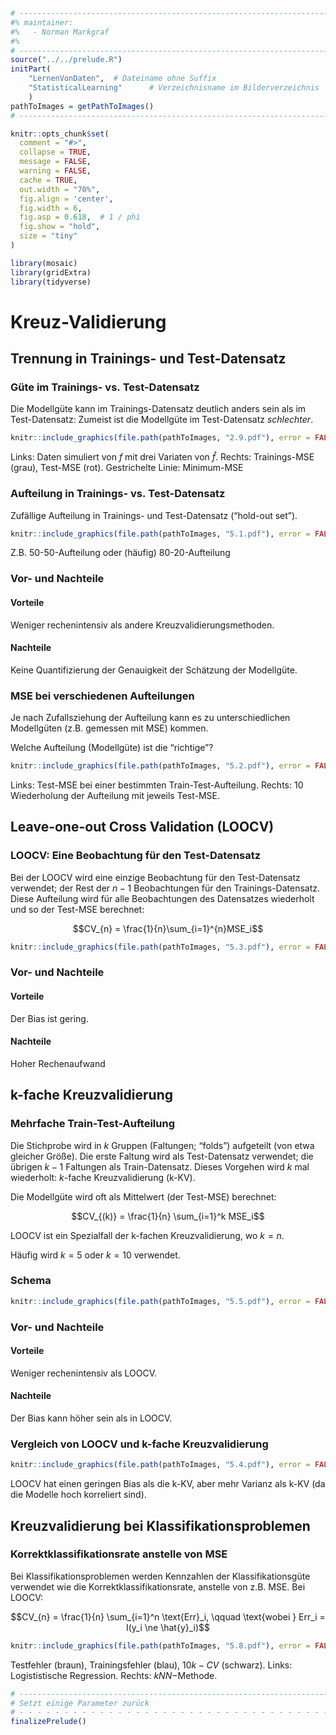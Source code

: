```r
# ---------------------------------------------------------------------------
#% maintainer:
#%   - Norman Markgraf
#%
# ---------------------------------------------------------------------------
source("../../prelude.R")
initPart(
    "LernenVonDaten",  # Dateiname ohne Suffix
    "StatisticalLearning"      # Verzeichnisname im Bilderverzeichnis 
    )
pathToImages = getPathToImages()
# ---------------------------------------------------------------------------


```


```r
knitr::opts_chunk$set(
  comment = "#>",
  collapse = TRUE,
  message = FALSE,
  warning = FALSE,
  cache = TRUE,
  out.width = "70%",
  fig.align = 'center',
  fig.width = 6,
  fig.asp = 0.618,  # 1 / phi
  fig.show = "hold",
  size = "tiny"
)

```




```r
library(mosaic)
library(gridExtra)
library(tidyverse)
```



# Kreuz-Validierung


## Trennung in Trainings- und Test-Datensatz


### Güte im Trainings- vs. Test-Datensatz

Die Modellgüte kann im Trainings-Datensatz deutlich anders sein als im Test-Datensatz: Zumeist ist die Modellgüte im Test-Datensatz *schlechter*.



```r
knitr::include_graphics(file.path(pathToImages, "2.9.pdf"), error = FALSE)

```

Links: Daten simuliert von $f$ mit drei Variaten von $\hat{f}$. Rechts: Trainings-MSE (grau), Test-MSE (rot). Gestrichelte Linie: Minimum-MSE


### Aufteilung in Trainings- vs. Test-Datensatz


Zufällige Aufteilung in Trainings- und Test-Datensatz ("hold-out set").

```r
knitr::include_graphics(file.path(pathToImages, "5.1.pdf"), error = FALSE)

```



Z.B. 50-50-Aufteilung oder (häufig) 80-20-Aufteilung



### Vor- und Nachteile


#### Vorteile

Weniger rechenintensiv als andere Kreuzvalidierungsmethoden.



#### Nachteile


Keine Quantifizierung der Genauigkeit der Schätzung der Modellgüte.





### MSE bei verschiedenen Aufteilungen


Je nach Zufallsziehung der Aufteilung kann es zu unterschiedlichen Modellgüten (z.B. gemessen mit MSE) kommen.


Welche Aufteilung (Modellgüte) ist die "richtige"?


```r
knitr::include_graphics(file.path(pathToImages, "5.2.pdf"), error = FALSE)

```


Links: Test-MSE bei einer bestimmten Train-Test-Aufteilung. Rechts: 10 Wiederholung der Aufteilung mit jeweils Test-MSE.



## Leave-one-out Cross Validation (LOOCV)


### LOOCV: Eine Beobachtung für den Test-Datensatz

Bei der LOOCV wird eine einzige Beobachtung für den Test-Datensatz verwendet; der Rest der $n-1$ Beobachtungen für den Trainings-Datensatz. Diese Aufteilung wird für alle Beobachtungen des Datensatzes wiederholt und so der Test-MSE berechnet:

$$CV_{n}  = \frac{1}{n}\sum_{i=1}^{n}MSE_i$$


```r
knitr::include_graphics(file.path(pathToImages, "5.3.pdf"), error = FALSE)

```




### Vor- und Nachteile


#### Vorteile

Der Bias ist gering.


#### Nachteile

Hoher Rechenaufwand



## k-fache Kreuzvalidierung


### Mehrfache Train-Test-Aufteilung

Die Stichprobe wird in $k$ Gruppen (Faltungen; "folds") aufgeteilt (von etwa gleicher Größe). Die erste Faltung wird als Test-Datensatz verwendet; die übrigen $k-1$ Faltungen als Train-Datensatz. Dieses Vorgehen wird $k$ mal wiederholt: $k$-fache Kreuzvalidierung (k-KV).

Die Modellgüte wird oft als Mittelwert (der Test-MSE) berechnet:


$$CV_{(k)} = \frac{1}{n} \sum_{i=1}^k MSE_i$$

LOOCV ist ein Spezialfall der k-fachen Kreuzvalidierung, wo $k=n$.

Häufig wird $k=5$ oder $k=10$ verwendet.


### Schema



```r
knitr::include_graphics(file.path(pathToImages, "5.5.pdf"), error = FALSE)

```




### Vor- und Nachteile


#### Vorteile

Weniger rechenintensiv als LOOCV.



#### Nachteile


Der Bias kann höher sein als in LOOCV.






### Vergleich von LOOCV und k-fache Kreuzvalidierung


```r
knitr::include_graphics(file.path(pathToImages, "5.4.pdf"), error = FALSE)

```


LOOCV hat einen geringen Bias als die k-KV, aber mehr Varianz als k-KV (da die Modelle hoch korreliert sind).



## Kreuzvalidierung bei Klassifikationsproblemen


### Korrektklassifikationsrate anstelle von MSE

Bei Klassifikationsproblemen werden Kennzahlen der Klassifikationsgüte verwendet wie die Korrektklassifikationsrate, anstelle von z.B. MSE. Bei LOOCV:

$$CV_{n} = \frac{1}{n} \sum_{i=1}^n \text{Err}_i, \qquad \text{wobei } Err_i = I(y_i \ne \hat{y}_i)$$






```r
knitr::include_graphics(file.path(pathToImages, "5.8.pdf"), error = FALSE)

```

Testfehler (braun), Trainingsfehler (blau), $10k-CV$ (schwarz). Links: Logististische Regression. Rechts: $kNN-$Methode.






```r
# ---------------------------------------------------------------------------
# Setzt einige Parameter zurück
# - - - - - - - - - - - - - - - - - - - - - - - - - - - - - - - - - - - - - -
finalizePrelude()
```

